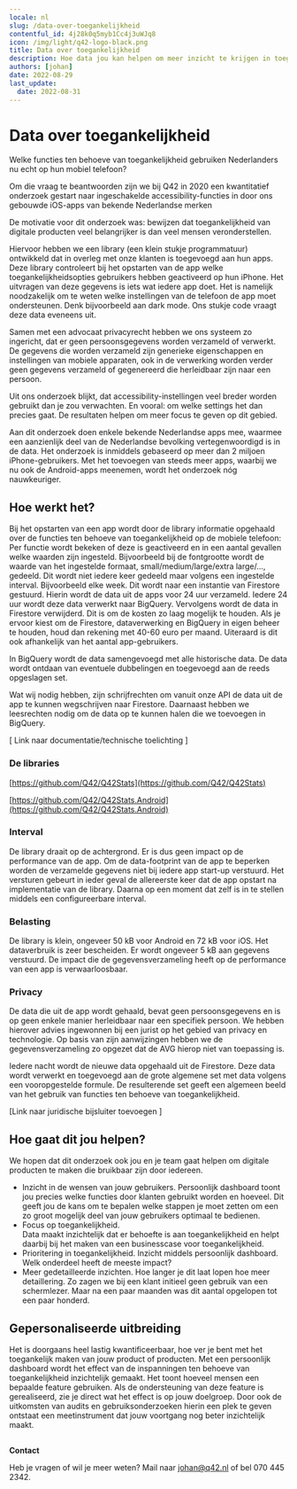 ```yaml
---
locale: nl
slug: /data-over-toegankelijkheid
contentful_id: 4j28k0q5myb1Cc4j3uWJq8
icon: /img/light/q42-logo-black.png
title: Data over toegankelijkheid
description: Hoe data jou kan helpen om meer inzicht te krijgen in toegankelijkheid.
authors: [johan]
date: 2022-08-29
last_update:
  date: 2022-08-31
---
```


# Data over toegankelijkheid

Welke functies ten behoeve van toegankelijkheid gebruiken Nederlanders nu echt op hun mobiel telefoon?

Om die vraag te beantwoorden zijn we bij Q42 in 2020 een kwantitatief onderzoek gestart naar ingeschakelde accessibility-­functies in door ons gebouwde iOS-apps van bekende Nederlandse merken

De motivatie voor dit onderzoek was: bewijzen dat toegankelijkheid van digitale producten veel belangrijker is dan veel mensen veronderstellen.

Hiervoor hebben we een library (een klein stukje programmatuur) ontwikkeld dat in overleg met onze klanten is toegevoegd aan hun apps. Deze library controleert bij het opstarten van de app welke toegankelijkheidsopties gebruikers hebben geactiveerd op hun iPhone. Het uitvragen van deze gegevens is iets wat iedere app doet. Het is namelijk noodzakelijk om te weten welke instellingen van de telefoon de app moet ondersteunen. Denk bijvoorbeeld aan dark mode. Ons stukje code vraagt deze data eveneens uit.

Samen met een advocaat privacyrecht hebben we ons systeem zo ingericht, dat er geen persoonsgegevens worden verzameld of verwerkt. De gegevens die worden verzameld zijn generieke eigenschappen en instellingen van mobiele apparaten, ook in de verwerking worden verder geen gegevens verzameld of gegenereerd die herleidbaar zijn naar een persoon.

Uit ons onderzoek blijkt, dat accessibility-instellingen veel breder worden gebruikt dan je zou verwachten. En vooral: om welke settings het dan precies gaat. De resultaten helpen om meer focus te geven op dit gebied.

Aan dit onderzoek doen enkele bekende Nederlandse apps mee, waarmee een aanzienlijk deel van de Nederlandse bevolking vertegenwoordigd is in de data. Het onderzoek is inmiddels gebaseerd op meer dan 2 miljoen iPhone-gebruikers. Met het toevoegen van steeds meer apps, waarbij we nu ook de Android-apps meenemen, wordt het onderzoek nóg nauwkeuriger.

## **Hoe werkt het?**

Bij het opstarten van een app wordt door de library informatie opgehaald over de functies ten behoeve van toegankelijkheid op de mobiele telefoon: Per functie wordt bekeken of deze is geactiveerd en in een aantal gevallen welke waarden zijn ingesteld. Bijvoorbeeld bij de fontgrootte wordt de waarde van het ingestelde formaat, small/medium/large/extra large/…,  gedeeld. Dit wordt niet iedere keer gedeeld maar volgens een ingestelde interval. Bijvoorbeeld elke week. Dit wordt naar een instantie van Firestore gestuurd. Hierin wordt de data uit de apps voor 24 uur verzameld. Iedere 24 uur wordt deze data verwerkt naar BigQuery. Vervolgens wordt de data in Firestore verwijderd. Dit is om de kosten zo laag mogelijk te houden. Als je ervoor kiest om de Firestore, dataverwerking en BigQuery in eigen beheer te houden, houd dan rekening met 40-60 euro per maand. Uiteraard is dit ook afhankelijk van het aantal app-gebruikers.

In BigQuery wordt de data samengevoegd met alle historische data. De data wordt ontdaan van eventuele dubbelingen en toegevoegd aan de reeds opgeslagen set.

Wat wij nodig hebben, zijn schrijfrechten om vanuit onze API de data uit de app te kunnen wegschrijven naar Firestore. Daarnaast hebben we leesrechten nodig om de data op te kunnen halen die we toevoegen in BigQuery.

[ Link naar documentatie/technische toelichting ]


### De libraries

[https://github.com/Q42/Q42Stats](https://github.com/Q42/Q42Stats)

[https://github.com/Q42/Q42Stats.Android](https://github.com/Q42/Q42Stats.Android)

### Interval

De library draait op de achtergrond. Er is dus geen impact op de performance van de app. Om de data-footprint van de app te beperken worden de verzamelde gegevens niet bij iedere app start-up verstuurd. Het versturen gebeurt in ieder geval de allereerste keer dat de app opstart na implementatie van de library. Daarna op een moment dat zelf is in te stellen middels een configureerbare interval.

### Belasting

De library is klein, ongeveer 50 kB voor Android en 72 kB voor iOS. Het dataverbruik is zeer bescheiden. Er wordt ongeveer 5 kB aan gegevens verstuurd. De impact die de gegevensverzameling heeft op de performance van een app is verwaarloosbaar.

### Privacy

De data die uit de app wordt gehaald, bevat geen persoonsgegevens en is op geen enkele manier herleidbaar naar een specifiek persoon. We hebben hierover advies ingewonnen bij een jurist op het gebied van privacy en technologie. Op basis van zijn aanwijzingen hebben we de gegevensverzameling zo opgezet dat de AVG hierop niet van toepassing is.

Iedere nacht wordt de nieuwe data opgehaald uit de Firestore. Deze data wordt verwerkt en toegevoegd aan de grote algemene set met data volgens een vooropgestelde formule. De resulterende set geeft een algemeen beeld van het gebruik van functies ten behoeve van toegankelijkheid.

[Link naar juridische bijsluiter toevoegen ]

## **Hoe gaat dit jou helpen?**

We hopen dat dit onderzoek ook jou en je team gaat helpen om digitale producten te maken die bruikbaar zijn door iedereen.

- Inzicht in de wensen van jouw gebruikers. 
Persoonlijk dashboard toont jou precies welke functies door klanten gebruikt worden en hoeveel. Dit geeft jou de kans om te bepalen welke stappen je moet zetten om een zo groot mogelijk deel van jouw gebruikers optimaal te bedienen.
- Focus op toegankelijkheid.  
Data maakt inzichtelijk dat er behoefte is aan toegankelijkheid en helpt daarbij bij het maken van een businesscase voor toegankelijkheid.
- Prioritering in toegankelijkheid. 
Inzicht middels persoonlijk dashboard. Welk onderdeel heeft de meeste impact?
- Meer gedetailleerde inzichten. 
Hoe langer je dit laat lopen hoe meer detaillering. Zo zagen we bij een klant initieel geen gebruik van een schermlezer. Maar na een paar maanden was dit aantal opgelopen tot een paar honderd.

## **Gepersonaliseerde uitbreiding**

Het is doorgaans heel lastig kwantificeerbaar, hoe ver je bent met het toegankelijk maken van jouw product of producten. Met een persoonlijk dashboard wordt het effect van de inspanningen ten behoeve van toegankelijkheid inzichtelijk gemaakt. Het toont hoeveel mensen een bepaalde feature gebruiken. Als de ondersteuning van deze feature is gerealiseerd, zie je direct wat het effect is op jouw doelgroep. Door ook de uitkomsten van audits en gebruiksonderzoeken hierin een plek te geven ontstaat een meetinstrument dat jouw voortgang nog beter inzichtelijk maakt.

## 
**Contact**

Heb je vragen of wil je meer weten? Mail naar [johan@q42.nl](mailto:johan@q42.nl) of bel 070 445 2342.
